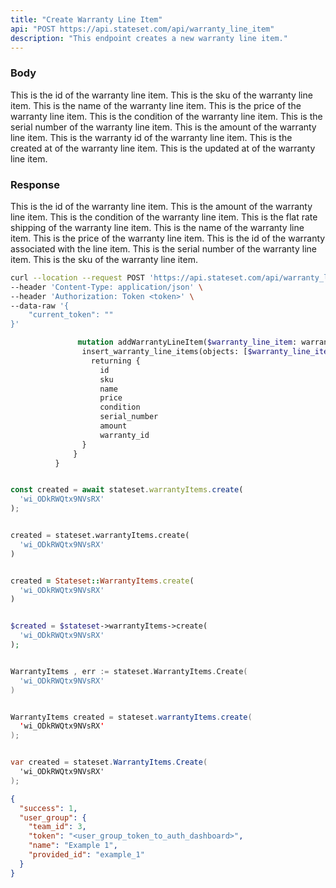 ```yaml
---
title: "Create Warranty Line Item"
api: "POST https://api.stateset.com/api/warranty_line_item"
description: "This endpoint creates a new warranty line item."
---
```


### Body

<ParamField body="id" type="string">
  This is the id of the warranty line item.
</ParamField>

<ParamField body="sku" type="string">
  This is the sku of the warranty line item.
</ParamField>

<ParamField body="name" type="string">
  This is the name of the warranty line item.
</ParamField>

<ParamField body="price" type="string">
  This is the price of the warranty line item.
</ParamField>

<ParamField body="condition" type="string">
  This is the condition of the warranty line item.
</ParamField>

<ParamField body="serial_number" type="string">
  This is the serial number of the warranty line item.
</ParamField>

<ParamField body="amount" type="string">
  This is the amount of the warranty line item.
</ParamField>

<ParamField body="warranty_id" type="string">
  This is the warranty id of the warranty line item.
</ParamField>

<ParamField body="created_at" type="string">
  This is the created at of the warranty line item.
</ParamField>

<ParamField body="updated_at" type="string">
  This is the updated at of the warranty line item.
</ParamField>


### Response

  <ResponseField name="id" type="string">
    This is the id of the warranty line item.
  </ResponseField>

  <ResponseField name="amount" type="string">
    This is the amount of the warranty line item.
  </ResponseField>

  <ResponseField name="condition" type="string">
    This is the condition of the warranty line item.
  </ResponseField>

  <ResponseField name="flat_rate_shipping" type="string">
    This is the flat rate shipping of the warranty line item.
  </ResponseField>

  <ResponseField name="name" type="string">
    This is the name of the warranty line item.
  </ResponseField>

  <ResponseField name="price" type="string">
    This is the price of the warranty line item.
  </ResponseField>

  <ResponseField name="warranty_id" type="string">
    This is the id of the warranty associated with the line item.
  </ResponseField>

  <ResponseField name="serial_number" type="string">
    This is the serial number of the warranty line item.
  </ResponseField>

  <ResponseField name="sku" type="string">
    This is the sku of the warranty line item.
  </ResponseField>

<RequestExample>

```bash cURL
curl --location --request POST 'https://api.stateset.com/api/warranty_line_item' \
--header 'Content-Type: application/json' \
--header 'Authorization: Token <token>' \
--data-raw '{
    "current_token": ""
}'
```

```graphQL GraphQL
               mutation addWarrantyLineItem($warranty_line_item: warranty_line_items_insert_input!) {
                insert_warranty_line_items(objects: [$warranty_line_item]) {
                  returning {
                    id
                    sku
                    name
                    price
                    condition
                    serial_number
                    amount
                    warranty_id
                }
              }
          }
```

```js Node.js

const created = await stateset.warrantyItems.create(
  'wi_ODkRWQtx9NVsRX'
);

```

```python Python

created = stateset.warrantyItems.create(
  'wi_ODkRWQtx9NVsRX'
)

```

```ruby Ruby

created = Stateset::WarrantyItems.create(
  'wi_ODkRWQtx9NVsRX'
)

```

```php PHP

$created = $stateset->warrantyItems->create(
  'wi_ODkRWQtx9NVsRX'
);

```

```go Go

WarrantyItems , err := stateset.WarrantyItems.Create(
  'wi_ODkRWQtx9NVsRX'
)

```

```java Java

WarrantyItems created = stateset.warrantyItems.create(
  'wi_ODkRWQtx9NVsRX'
);

```

```cs C#

var created = stateset.WarrantyItems.Create(
  'wi_ODkRWQtx9NVsRX'
);

```

</RequestExample>

<ResponseExample>

```json Response
{
  "success": 1,
  "user_group": {
    "team_id": 3,
    "token": "<user_group_token_to_auth_dashboard>",
    "name": "Example 1",
    "provided_id": "example_1"
  }
}
```

</ResponseExample>
